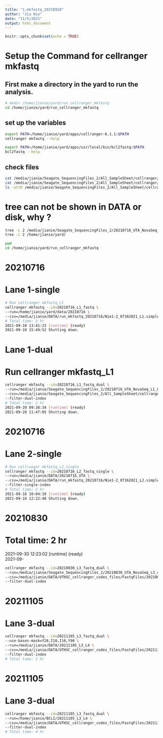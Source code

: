 ```yaml
---
title: "1.mkfastq_20210920"
author: "Jia Nie"
date: "11/5/2021"
output: html_document
---
```


```r
knitr::opts_chunk$set(echo = TRUE)
```

# Setup the Command for cellranger mkfastq
## First make a directory in the yard to run the analysis.
```bash
# mkdir /home/jianie/yard/run_cellranger_mkfastq
cd /home/jianie/yard/run_cellranger_mkfastq
```

## set up the variables
```bash
export PATH=/home/jianie/yard/apps/cellranger-6.1.1:$PATH
cellranger mkfastq --help
```

```bash
export PATH=/home/jianie/yard/apps/usr/local/bin/bcl2fastq:$PATH
bcl2fastq --help
```

## check files
```bash
cat /media/jianie/Seagate_SequencingFiles_2/All_SampleSheet/cellranger/Nie1-2_07162021_L1.simple.csv
cat /media/jianie/Seagate_SequencingFiles_2/All_SampleSheet/cellranger/Nie1-2_07162021_L2.simple.csv
ls -altR /media/jianie/Seagate_SequencingFiles_2/All_SampleSheet/cellranger
``` 

# tree can not be shown in DATA or disk, why ?
```bash
tree -L 2 /media/jianie/Seagate_SequencingFiles_2/20210716_UTA_NovaSeq_L1_L2
tree -L 2 /home/jianie/yard/

pwd
cd /home/jianie/yard/run_cellranger_mkfastq
```

# 20210716
# Lane 1-single
```bash
# Run cellranger mkfastq_L1
cellranger mkfastq --id=20210716_L1_fastq \
--run=/home/jianie/yard/data/20210716 \
--csv=/media/jianie/DATA/run_mkfastq_20210716/Nie1-2_07162021_L1.simple.csv
# Total time: 2 hr
2021-09-10 13:41:23 [runtime] (ready)  
2021-09-10 15:49:52 Shutting down.
```

# Lane 1-dual
# Run cellranger mkfastq_L1
```bash
cellranger mkfastq --id=20210716_L1_fastq_dual \
--run=/media/jianie/Seagate_SequencingFiles_2/20210716_UTA_NovaSeq_L1_L2 \
--csv=/media/jianie/Seagate_SequencingFiles_2/All_SampleSheet/cellranger/Nie1-2_07162021_L1.simple.csv \
--filter-dual-index
# Total time: 2 hr
2021-09-20 09:38:34 [runtime] (ready) 
2021-09-20 11:47:05 Shutting down.
```

# 20210716
# Lane 2-single
```bash
# Run cellranger mkfastq_L2_single
cellranger mkfastq --id=20210716_L2_fastq_single \
--run=/media/jianie/DATA/20210716_UTA \
--csv=/media/jianie/DATA/run_mkfastq_20210716/Nie1-2_07162021_L2.simple.csv \
--filter-single-index
# Total time: 2 hr
2021-09-16 10:04:19 [runtime] (ready)  
2021-09-16 12:22:40 Shutting down.
```

# 20210830
# Total time:  2 hr
2021-09-30 12:23:02 [runtime] (ready)  
2021-09- 
```bash
cellranger mkfastq --id=20210830_L3_fastq_dual \
--run=/media/jianie/Seagate_SequencingFiles_2/20210830_UTA_NovaSeq_L3_cbcl \
--csv=/media/jianie/DATA/UTHSC_cellranger_codes_files/FastqFiles/20210830_L3_fastq_dual.csv \
--filter-dual-index
```

# 20211105
# Lane 3-dual
```bash
cellranger mkfastq --id=20211105_L3_fastq_dual \
--use-bases-mask=Y28,I10,I10,Y90 \
--run=/media/jianie/DATA/20211105_L3_L4 \
--csv=/media/jianie/DATA/UTHSC_cellranger_codes_files/FastqFiles/20211105_L3_fastq_dual.csv \
--filter-dual-index
# Total time: 2 hr
```

# 20211105
# Lane 3-dual
```bash
cellranger mkfastq --id=20211105_L3_fastq_dual \
--run=/home/jianie/BCLI/20211105_L3_L4 \
--csv=/media/jianie/DATA/UTHSC_cellranger_codes_files/FastqFiles/20211105_L3_fastq_dual.csv \
--filter-dual-index
# Total time: 4 hr

```
